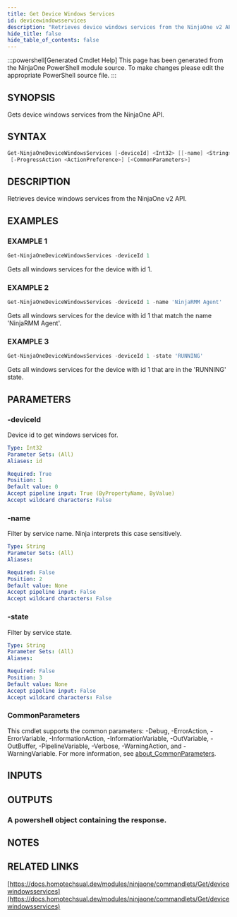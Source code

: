 ```yaml
---
title: Get Device Windows Services
id: devicewindowsservices
description: "Retrieves device windows services from the NinjaOne v2 API."
hide_title: false
hide_table_of_contents: false
---
```


:::powershell[Generated Cmdlet Help]
This page has been generated from the NinjaOne PowerShell module source. To make changes please edit the appropriate PowerShell source file.
:::

## SYNOPSIS

Gets device windows services from the NinjaOne API.

## SYNTAX

```powershell
Get-NinjaOneDeviceWindowsServices [-deviceId] <Int32> [[-name] <String>] [[-state] <String>]
 [-ProgressAction <ActionPreference>] [<CommonParameters>]
```

## DESCRIPTION

Retrieves device windows services from the NinjaOne v2 API.

## EXAMPLES

### EXAMPLE 1

```powershell
Get-NinjaOneDeviceWindowsServices -deviceId 1
```

Gets all windows services for the device with id 1.

### EXAMPLE 2

```powershell
Get-NinjaOneDeviceWindowsServices -deviceId 1 -name 'NinjaRMM Agent'
```

Gets all windows services for the device with id 1 that match the name 'NinjaRMM Agent'.

### EXAMPLE 3

```powershell
Get-NinjaOneDeviceWindowsServices -deviceId 1 -state 'RUNNING'
```

Gets all windows services for the device with id 1 that are in the 'RUNNING' state.

## PARAMETERS

### -deviceId

Device id to get windows services for.

```yaml
Type: Int32
Parameter Sets: (All)
Aliases: id

Required: True
Position: 1
Default value: 0
Accept pipeline input: True (ByPropertyName, ByValue)
Accept wildcard characters: False
```

### -name

Filter by service name.
Ninja interprets this case sensitively.

```yaml
Type: String
Parameter Sets: (All)
Aliases:

Required: False
Position: 2
Default value: None
Accept pipeline input: False
Accept wildcard characters: False
```

### -state

Filter by service state.

```yaml
Type: String
Parameter Sets: (All)
Aliases:

Required: False
Position: 3
Default value: None
Accept pipeline input: False
Accept wildcard characters: False
```

### CommonParameters

This cmdlet supports the common parameters: -Debug, -ErrorAction, -ErrorVariable, -InformationAction, -InformationVariable, -OutVariable, -OutBuffer, -PipelineVariable, -Verbose, -WarningAction, and -WarningVariable. For more information, see [about_CommonParameters](http://go.microsoft.com/fwlink/?LinkID=113216).

## INPUTS


## OUTPUTS

### A powershell object containing the response.

## NOTES

## RELATED LINKS

[https://docs.homotechsual.dev/modules/ninjaone/commandlets/Get/devicewindowsservices](https://docs.homotechsual.dev/modules/ninjaone/commandlets/Get/devicewindowsservices)

